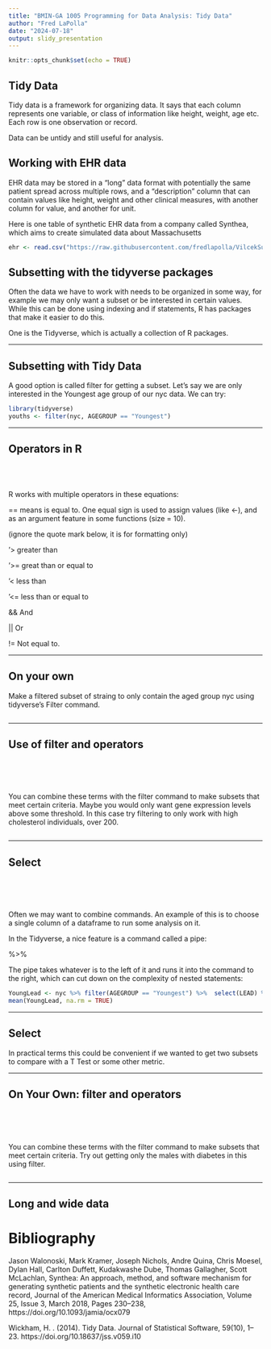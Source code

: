 ```yaml
---
title: "BMIN-GA 1005 Programming for Data Analysis: Tidy Data"
author: "Fred LaPolla"
date: "2024-07-18"
output: slidy_presentation
---
```


```r
knitr::opts_chunk$set(echo = TRUE)
```



## Tidy Data

Tidy data is a framework for organizing data. It says that each column represents one variable, or class of information like height, weight, age etc. Each row is one observation or record. 

Data can be untidy and still useful for analysis. 

## Working with EHR data

EHR data may be stored in a "long" data format with potentially the same patient spread across multiple rows, and a "description" column that can contain values like height, weight and other clinical measures, with another column for value, and another for unit.

Here is one table of synthetic EHR data from a company called Synthea, which aims to create simulated data about Massachusetts 
```r
ehr <- read.csv("https://raw.githubusercontent.com/fredlapolla/VilcekSummerDataAnalysis2024/main/observations.csv", headers = T)

```




## Subsetting with the tidyverse packages

Often the data we have to work with needs to be organized in some way, for example we may only want a subset or be interested in certain values. While this can be done using indexing and if statements, R has packages that make it easier to do this.

One is the Tidyverse, which is actually a collection of R packages. 

***

## Subsetting with Tidy Data

A good option is called filter for getting a subset. Let's say we are only interested in the Youngest age group of our nyc data. We can try:

```r

library(tidyverse)
youths <- filter(nyc, AGEGROUP == "Youngest")
```

***


## Operators in R

</br>
</br>
</br>
R works with multiple operators in these equations:

== means is equal to. One equal sign is used to assign values (like <-), and as an argument feature in some functions (size = 10).

(ignore the quote mark below, it is for formatting only)

'> greater than

'>= great than or equal to

'< less than

'<= less than or equal to

&& And

|| Or

!= Not equal to. 

***

## On your own

Make a filtered subset of straing to only contain the aged group nyc using tidyverse's Filter command.

```r

```





****

## Use of filter and operators

</br>
</br>
</br>

You can combine these terms with the filter command to make subsets that meet certain criteria. Maybe you would only want gene expression levels above some threshold. In this case try filtering to only work with high cholesterol individuals, over 200. 

```r

```


***

## Select

</br>
</br>
</br>

Often we may want to combine commands. An example of this is to choose a single column of a dataframe to run some analysis on it. 

In the Tidyverse, a nice feature is a command called a pipe:

%>%

The pipe takes whatever is to the left of it and runs it into the command to the right, which can cut down on the complexity of nested statements:

```r
YoungLead <- nyc %>% filter(AGEGROUP == "Youngest") %>%  select(LEAD) %>% unlist()
mean(YoungLead, na.rm = TRUE)
```

***

## Select

In practical terms this could be convenient if we wanted to get two subsets to compare with a T Test or some other metric. 

***

## On Your Own: filter and operators

</br>
</br>
</br>

You can combine these terms with the filter command to make subsets that meet certain criteria. Try out getting only the males with diabetes in this using filter. 

```r

```

***

## Long and wide data


# Bibliography



Jason Walonoski, Mark Kramer, Joseph Nichols, Andre Quina, Chris Moesel, Dylan Hall, Carlton Duffett, Kudakwashe Dube, Thomas Gallagher, Scott McLachlan, Synthea: An approach, method, and software mechanism for generating synthetic patients and the synthetic electronic health care record, Journal of the American Medical Informatics Association, Volume 25, Issue 3, March 2018, Pages 230–238, https://doi.org/10.1093/jamia/ocx079

Wickham, H. . (2014). Tidy Data. Journal of Statistical Software, 59(10), 1–23. https://doi.org/10.18637/jss.v059.i10